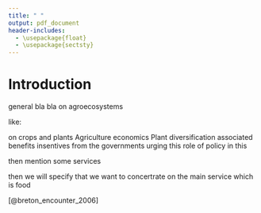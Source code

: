 ---
title: " "
output: pdf_document
header-includes:
  - \usepackage{float}
  - \usepackage{sectsty}
---

# Introduction

general bla bla on agroecosystems 

like:

on crops and plants
Agriculture economics
Plant diversification
associated benefits 
insentives from the governments urging this
role of policy in this

then mention some services


then we will specify that we want to concertrate on the main service which is food





 







 [@breton_encounter_2006]

